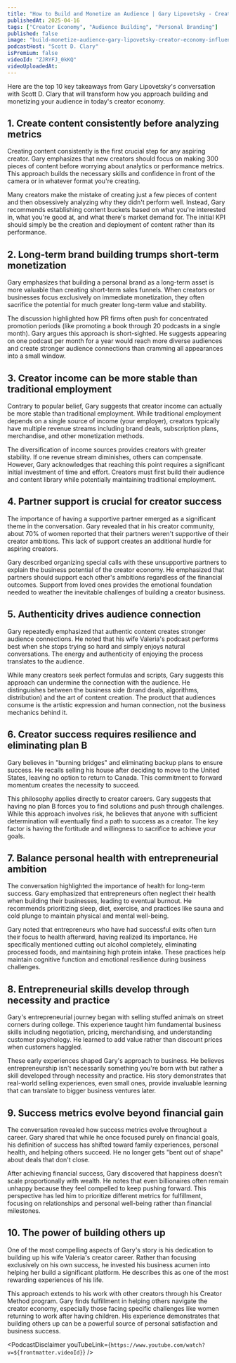 ```yaml
---
title: "How to Build and Monetize an Audience | Gary Lipovetsky - Creator Economy & Influencer Expert"
publishedAt: 2025-04-16
tags: ["Creator Economy", "Audience Building", "Personal Branding"]
published: false
image: "build-monetize-audience-gary-lipovetsky-creator-economy-influencer-expert.jpg"
podcastHost: "Scott D. Clary"
isPremium: false
videoId: "ZJRYFJ_0kKQ"
videoUploadedAt:
---
```



<PodcastSummaryPageLayout frontmatter={frontmatter}>

Here are the top 10 key takeaways from Gary Lipovetsky's conversation with Scott D. Clary that will transform how you approach building and monetizing your audience in today's creator economy.

## 1. Create content consistently before analyzing metrics

Creating content consistently is the first crucial step for any aspiring creator. Gary emphasizes that new creators should focus on making 300 pieces of content before worrying about analytics or performance metrics. This approach builds the necessary skills and confidence in front of the camera or in whatever format you're creating.

Many creators make the mistake of creating just a few pieces of content and then obsessively analyzing why they didn't perform well. Instead, Gary recommends establishing content buckets based on what you're interested in, what you're good at, and what there's market demand for. The initial KPI should simply be the creation and deployment of content rather than its performance.

## 2. Long-term brand building trumps short-term monetization

Gary emphasizes that building a personal brand as a long-term asset is more valuable than creating short-term sales funnels. When creators or businesses focus exclusively on immediate monetization, they often sacrifice the potential for much greater long-term value and stability.

The discussion highlighted how PR firms often push for concentrated promotion periods (like promoting a book through 20 podcasts in a single month). Gary argues this approach is short-sighted. He suggests appearing on one podcast per month for a year would reach more diverse audiences and create stronger audience connections than cramming all appearances into a small window.

## 3. Creator income can be more stable than traditional employment

Contrary to popular belief, Gary suggests that creator income can actually be more stable than traditional employment. While traditional employment depends on a single source of income (your employer), creators typically have multiple revenue streams including brand deals, subscription plans, merchandise, and other monetization methods.

The diversification of income sources provides creators with greater stability. If one revenue stream diminishes, others can compensate. However, Gary acknowledges that reaching this point requires a significant initial investment of time and effort. Creators must first build their audience and content library while potentially maintaining traditional employment.

## 4. Partner support is crucial for creator success

The importance of having a supportive partner emerged as a significant theme in the conversation. Gary revealed that in his creator community, about 70% of women reported that their partners weren't supportive of their creator ambitions. This lack of support creates an additional hurdle for aspiring creators.

Gary described organizing special calls with these unsupportive partners to explain the business potential of the creator economy. He emphasized that partners should support each other's ambitions regardless of the financial outcomes. Support from loved ones provides the emotional foundation needed to weather the inevitable challenges of building a creator business.

## 5. Authenticity drives audience connection

Gary repeatedly emphasized that authentic content creates stronger audience connections. He noted that his wife Valeria's podcast performs best when she stops trying so hard and simply enjoys natural conversations. The energy and authenticity of enjoying the process translates to the audience.

While many creators seek perfect formulas and scripts, Gary suggests this approach can undermine the connection with the audience. He distinguishes between the business side (brand deals, algorithms, distribution) and the art of content creation. The product that audiences consume is the artistic expression and human connection, not the business mechanics behind it.

## 6. Creator success requires resilience and eliminating plan B

Gary believes in "burning bridges" and eliminating backup plans to ensure success. He recalls selling his house after deciding to move to the United States, leaving no option to return to Canada. This commitment to forward momentum creates the necessity to succeed.

This philosophy applies directly to creator careers. Gary suggests that having no plan B forces you to find solutions and push through challenges. While this approach involves risk, he believes that anyone with sufficient determination will eventually find a path to success as a creator. The key factor is having the fortitude and willingness to sacrifice to achieve your goals.

## 7. Balance personal health with entrepreneurial ambition

The conversation highlighted the importance of health for long-term success. Gary emphasized that entrepreneurs often neglect their health when building their businesses, leading to eventual burnout. He recommends prioritizing sleep, diet, exercise, and practices like sauna and cold plunge to maintain physical and mental well-being.

Gary noted that entrepreneurs who have had successful exits often turn their focus to health afterward, having realized its importance. He specifically mentioned cutting out alcohol completely, eliminating processed foods, and maintaining high protein intake. These practices help maintain cognitive function and emotional resilience during business challenges.

## 8. Entrepreneurial skills develop through necessity and practice

Gary's entrepreneurial journey began with selling stuffed animals on street corners during college. This experience taught him fundamental business skills including negotiation, pricing, merchandising, and understanding customer psychology. He learned to add value rather than discount prices when customers haggled.

These early experiences shaped Gary's approach to business. He believes entrepreneurship isn't necessarily something you're born with but rather a skill developed through necessity and practice. His story demonstrates that real-world selling experiences, even small ones, provide invaluable learning that can translate to bigger business ventures later.

## 9. Success metrics evolve beyond financial gain

The conversation revealed how success metrics evolve throughout a career. Gary shared that while he once focused purely on financial goals, his definition of success has shifted toward family experiences, personal health, and helping others succeed. He no longer gets "bent out of shape" about deals that don't close.

After achieving financial success, Gary discovered that happiness doesn't scale proportionally with wealth. He notes that even billionaires often remain unhappy because they feel compelled to keep pushing forward. This perspective has led him to prioritize different metrics for fulfillment, focusing on relationships and personal well-being rather than financial milestones.

## 10. The power of building others up

One of the most compelling aspects of Gary's story is his dedication to building up his wife Valeria's creator career. Rather than focusing exclusively on his own success, he invested his business acumen into helping her build a significant platform. He describes this as one of the most rewarding experiences of his life.

This approach extends to his work with other creators through his Creator Method program. Gary finds fulfillment in helping others navigate the creator economy, especially those facing specific challenges like women returning to work after having children. His experience demonstrates that building others up can be a powerful source of personal satisfaction and business success.

<PodcastDisclaimer
  youTubeLink={`https://www.youtube.com/watch?v=${frontmatter.videoId}`}
/>

</PodcastSummaryPageLayout>
